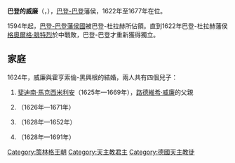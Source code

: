 {{Multiple issues|
{{Expand language|1=en|time=2021-01-25T10:59:48+00:00}}
{{Unreferenced|time=2021-01-25T10:59:48+00:00}}
}}
{{Infobox noble
| name        = 威廉
| image       = Wilhelm I von Baden.jpg
| succession  = 巴登-巴登藩侯
| reign       = 1622年 — 1677年
| predecessor = [[愛德華·福圖納特|愛德華·福圖納特]]
| successor   = [[路德维希·威廉_(巴登-巴登)|路德維希·威廉]]
| birth_date  = {{birth_date|1593|7|30|df=yes}}
| birth_place = [[巴登-巴登|巴登-巴登]]
| death_date  = {{death date and age|1677|5|22|1593|7|30|df=yes}}
| death_place = 巴登-巴登
| noble family= [[巴登家族|巴登家族]]
| father      = [[愛德華·福圖納特|愛德華·福圖納特]]
| mother      = [[瑪麗亞·范·艾肯|瑪麗亞·范·艾肯]]
}}
'''巴登的威廉'''（{{lang-de|Wilhelm von Baden}}，{{bd|1593年|7月30日|1677年|5月22日}}），[[巴登-巴登藩侯國|巴登-巴登]]藩侯，1622年至1677年在位。

1594年起，[[巴登-巴登藩侯國|巴登-巴登藩侯國]]被巴登-杜拉赫所佔領。直到1622年巴登-杜拉赫藩侯[[格奧爾格·腓特烈_(巴登-杜拉赫)|格奧爾格·腓特烈]]於{{le|溫普芬戰役|Battle of Wimpfen}}中戰敗，巴登-巴登才重新獲得獨立。

== 家庭 ==
1624年，威廉與霍亨索倫-黑興根的{{le|卡塔里娜·烏爾蘇拉|Katharina Ursula of Hohenzollern-Hechingen}}結婚，兩人共有四個兒子：
# [[斐迪南·馬克西米利安_(巴登-巴登)|斐迪南·馬克西米利安]]（1625年—1669年），[[路德维希·威廉_(巴登-巴登)|路德維希·威廉]]的父親
# {{le|利奧波德·威廉 (巴登-巴登)|Leopold Wilhelm, Margrave of Baden-Baden|利奧波德·威廉}}（1626年—1671年）
# {{le|威廉·克里斯多夫 (巴登-巴登)|William Christopher of Baden-Baden|威廉·克里斯多夫}}（1628年—1652年）
# {{le|巴登-巴登的赫爾曼|Hermann of Baden-Baden|赫爾曼}}（1628年—1691年）

[[Category:策林格王朝|Category:策林格王朝]]
[[Category:天主教君主|Category:天主教君主]]
[[Category:德國天主教徒|Category:德國天主教徒]]
